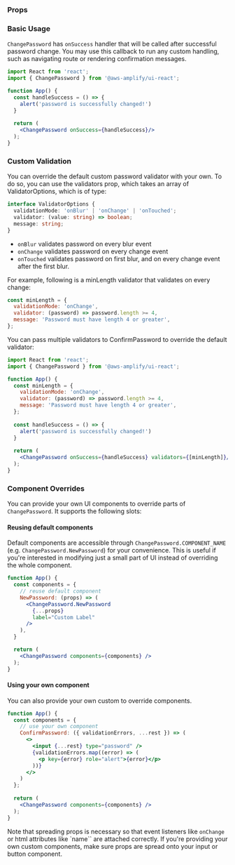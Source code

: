 
### Props

<ReactPropsTable props={CHANGE_PASSWORD} />

### Basic Usage

`ChangePassword` has `onSuccess` handler that will be called after successful password change. You may use this callback to run any custom handling, such as navigating route or rendering confirmation messages.

```jsx
import React from 'react';
import { ChangePassword } from '@aws-amplify/ui-react';

function App() {
  const handleSuccess = () => {
    alert('password is successfully changed!')
  }
  
  return (
    <ChangePassword onSuccess={handleSuccess}/>
  );
}
```

### Custom Validation

You can override the default custom password validator with your own. To do so, you can use the validators prop, which takes an array of ValidatorOptions, which is of type:

```ts
interface ValidatorOptions {
  validationMode: 'onBlur' | 'onChange' | 'onTouched';
  validator: (value: string) => boolean;
  message: string;
}
```

- `onBlur` validates password on every blur event
- `onChange` validates password on every change event
- `onTouched` validates password on first blur, and on every change event after the first blur.

For example, following is a minLength validator that validates on every change:

```js
const minLength = {
  validationMode: 'onChange',
  validator: (password) => password.length >= 4,
  message: 'Password must have length 4 or greater',
};
```

You can pass multiple validators to ConfirmPassword to override the default validator:

```jsx
import React from 'react';
import { ChangePassword } from '@aws-amplify/ui-react';

function App() {
  const minLength = {
    validationMode: 'onChange',
    validator: (password) => password.length >= 4,
    message: 'Password must have length 4 or greater',
  };
  
  const handleSuccess = () => {
    alert('password is successfully changed!')
  }
  
  return (
    <ChangePassword onSuccess={handleSuccess} validators={[minLength]}/>
  );
}
```

### Component Overrides

You can provide your own UI components to override parts of `ChangePassword`. It supports the following slots:

<ReactPropsTable props={OVERRIDES} />

#### Reusing default components

Default components are accessible through `ChangePassword.COMPONENT_NAME` (e.g. `ChangePassword.NewPassword`) for your convenience. This is useful if you're interested in modifying just a small part of UI instead of overriding the whole component.

```jsx
function App() {
  const components = {
    // reuse default component
    NewPassword: (props) => (
      <ChangePassword.NewPassword 
        {...props} 
        label="Custom Label" 
      />
    ),
  }

  return (
    <ChangePassword components={components} />
  );
}
```

#### Using your own component

You can also provide your own custom to override components. 

```jsx
function App() {
  const components = {
    // use your own component
    ConfirmPassword: ({ validationErrors, ...rest }) => (
      <>
        <input {...rest} type="password" />
        {validationErrors.map((error) => (
          <p key={error} role="alert">{error}</p>
        ))}
      </>
    )
  };
  
  return (
    <ChangePassword components={components} />
  );
}
```

Note that spreading props is necessary so that event listeners like `onChange` or html attributes like `name`` are attached correctly. If you're providing your own custom components, make sure props are spread onto your input or button component.

